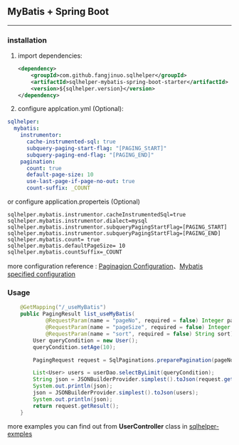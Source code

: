## MyBatis + Spring Boot {#sqlhelper_mybatis_springboot}

---

### installation {#sqlhelper_mybatis_springboot_installation}

1. import dependencies:

   ```xml
   <dependency>
       <groupId>com.github.fangjinuo.sqlhelper</groupId>
       <artifactId>sqlhelper-mybatis-spring-boot-starter</artifactId>
       <version>${sqlhelper.version}</version>
   </dependency>
   ```

2. configure applcation.yml (Optional):

```yml
sqlhelper:
  mybatis:
    instrumentor:
      cache-instrumented-sql: true
      subquery-paging-start-flag: "[PAGING_StART]"
      subquery-paging-end-flag: "[PAGING_END]"
    pagination:
      count: true
      default-page-size: 10
      use-last-page-if-page-no-out: true
      count-suffix: _COUNT
```

or configure application.properteis (Optional)
```properties
sqlhelper.mybatis.instrumentor.cacheInstrumentedSql=true
sqlhelper.mybatis.instrumentor.dialect=mysql
sqlhelper.mybatis.instrumentor.subqueryPagingStartFlag=[PAGING_START]
sqlhelper.mybatis.instrumentor.subqueryPagingStartFlag=[PAGING_END]
sqlhelper.mybatis.count= true
sqlhelper.mybatis.defaultPageSize= 10
sqlhelper.mybatis.countSuffix=_COUNT
```

more configuration reference : [Paginagion Configuration](#pagination_configuration)、[Mybatis specified configuration](#sqlhelper_mybatis_configuration)


### Usage {#pagination_mybatis_springboot_usage}   
```java
    @GetMapping("/_useMyBatis")
    public PagingResult list_useMyBatis(
            @RequestParam(name = "pageNo", required = false) Integer pageNo,
            @RequestParam(name = "pageSize", required = false) Integer pageSize,
            @RequestParam(name = "sort", required = false) String sort) {
        User queryCondition = new User();
        queryCondition.setAge(10);

        PagingRequest request = SqlPaginations.preparePagination(pageNo == null ? 1 : pageNo, pageSize == null ? -1 : pageSize, sort);

        List<User> users = userDao.selectByLimit(queryCondition);
        String json = JSONBuilderProvider.simplest().toJson(request.getResult());
        System.out.println(json);
        json = JSONBuilderProvider.simplest().toJson(users);
        System.out.println(json);
        return request.getResult();
    }
```

more examples you can find out from **UserController** class in [sqlhelper-exmples](https://github.com/fangjinuo/sqlhelper/blob/master/sqlhelper-examples/src/main/java/com/jn/sqlhelper/examples/common/controller/UserController.java)

